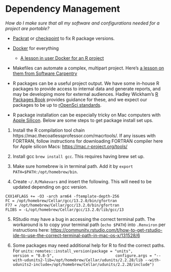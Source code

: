 # Dependency Management {#dependencies}

*How do I make sure that all my software and configurations needed for a project
are portable?*

-   [Packrat](https://rstudio.github.io/packrat/) or
    [checkpoint](https://CRAN.R-project.org/package=checkpoint) to fix R package
    versions.
-   [Docker](https://www.docker.com/) for everything
    -   [A lesson in user Docker for an R
        project](http://ropenscilabs.github.io/r-docker-tutorial/)
-   Makefiles can automate a complex, multipart project. Here's [a lesson on
    them from Software Carpentry](http://swcarpentry.github.io/make-novice/)

-   R packages can be a useful project output. We have some in-house R packages
    to provide access to internal data and generate reports, and may be
    developing more for external audiences. Hadley Wickham's [R Packages
    Book](http://r-pkgs.had.co.nz/) provides guidance for these, and we expect
    our packages to be up to [rOpenSci
    standards](https://github.com/ropensci/onboarding).

-   R package installation can be especially tricky on Mac computers with [Apple Silicon](https://support.apple.com/en-us/HT211814). Below are some steps to get 
    package install set ups.
    
1. Install the R compilation tool chain https://mac.thecoatlessprofessor.com/macrtools/. If any issues with FORTRAN, follow instructions for downloading FORTRAN compiler here for Apple silicon Macs: <https://mac.r-project.org/tools/>

2. Install gcc `brew install gcc`. This requires having brew set up. 

3. Make sure homebrew is in terminal path. Add it by `export PATH=$PATH:/opt/homebrew/bin`.

4. Create `~/.R/Makevars` and insert the following. This will need to be updated depending on gcc version. 

```
CXX14FLAGS += -O3 -arch arm64 -ftemplate-depth-256
FC = /opt/homebrew/Cellar/gcc/13.2.0/bin/gfortran
F77 = /opt/homebrew/Cellar/gcc/13.2.0/bin/gfortran
FLIBS = -L/opt/homebrew/Cellar/gcc/13.2.0/lib/gcc/13
```

5. RStudio may have a bug in accessing the correct terminal path. The workaround is to copy your terminal path (`echo $PATH`) into `.Renviron` per instructions here: <https://community.rstudio.com/t/how-to-get-rstudio-ide-to-use-the-correct-terminal-path-in-mac-os-x/131528/6>

6. Some packages may need additional help for R to find the correct paths. For `units`:
`remotes::install_version(package = "units", 
                         version = "0.8-5", 
                         configure.args = "--with-udunits2-lib=/opt/homebrew/Cellar/udunits/2.2.28/lib --with-udunits2-include=/opt/homebrew/Cellar/udunits/2.2.28/include")`


